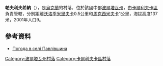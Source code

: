 {{coord|49|36|8|N|35|9|41|E|scale:100000_region:UA|display=title}}

'''帕夫利夫希納'''（{{lang-uk|Павлівщина}}），是[[烏克蘭|烏克蘭]]的村落，位於該國中部[[波爾塔瓦州|波爾塔瓦州]]，由[[卡爾利夫卡區|卡爾利夫卡區]]負責管轄，分別距離[[沃洛季米里夫卡_(卡爾利夫卡區)|沃洛季米里夫卡]]0.5公里和[[馬克西米夫卡_(卡爾利夫卡區)|馬克西米夫卡]]1公里，海拔高度137米，2001年人口9。

==參考資料==
* [http://weather.in.ua/ua/poltavskaja/19473 Погода в селі Павлівщина] {{Wayback|url=http://weather.in.ua/ua/poltavskaja/19473 |date=20200919154828 }}

{{DEFAULTSORT:Павлівщина}}
[[Category:波爾塔瓦州村落|Category:波爾塔瓦州村落]]
[[Category:卡爾利夫卡區村落|Category:卡爾利夫卡區村落]]


{{Poltava-geo-stub}}